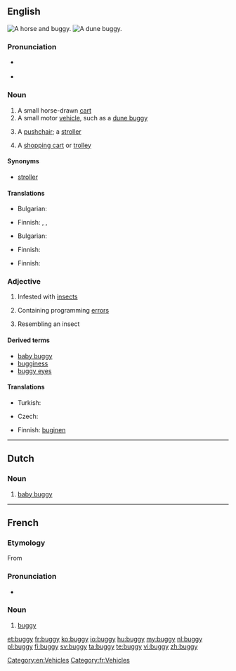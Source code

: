 {{also|Buggy}}
==English==
[[Image:Herr's Mill Covered Bridge and Buggy 2600px.jpg|thumb|A horse and buggy.]]
[[Image:Beach buggy 1.jpg|thumb|A dune buggy.]]

===Pronunciation===
* {{a|UK}} {{IPA|/bʌ.ɡi/}}
* {{rhymes|ʌɡi}}

===Noun===
{{en-noun|bugg|ies}}

# A small horse-drawn [[cart]]
# A small motor [[vehicle]], such as a [[dune buggy]]
# {{UK}} A [[pushchair]]; a [[stroller]]
# {{informal|predominantly southern|_|US}} A [[shopping cart]] or [[trolley]]

====Synonyms====
* {{sense|pushchair}} [[stroller]]

====Translations====
{{trans-top|A small horse-drawn cart}}
* Bulgarian: {{t|bg|кабриолет|m}}
{{trans-mid}}
* Finnish: {{t+|fi|vaunut}}, {{t-|fi|rattaat}}, {{t-|fi|kärryt}}
{{trans-bottom}}

{{trans-top|A small motor vehicle, such as a dune buggy}}
* Bulgarian: {{t|bg|бъги|n}}
{{trans-mid}}
* Finnish: {{t+|fi|mönkijä}}
{{trans-bottom}}

{{trans-see|pushchair}}

{{trans-top|A shopping cart or trolley}}
* Finnish: {{t+|fi|ostoskärryt}}
{{trans-mid}}
{{trans-bottom}}

===Adjective===
{{en-adj|bugg|ier}}

# Infested with [[insect]]s
# {{computing}} Containing programming [[error]]s
# Resembling an insect

====Derived terms====
* [[baby buggy]]
* [[bugginess]]
* [[buggy eyes]]

====Translations====
{{trans-top|infested with insects}}
* Turkish: {{t|tr|böcekli}}
{{trans-mid}}
{{trans-bottom}}

{{trans-top|containing programming errors}}
* Czech: {{t-|cs|chybový|m}}
{{trans-mid}}
* Finnish: [[buginen]]
{{trans-bottom}}

[[Category:en:Vehicles]]

----

==Dutch==
{{wikipedia|lang=nl}}

===Noun===
{{head|nl|noun|g=m}}

# [[baby buggy]]
----

==French==

===Etymology===
From {{etyl|en|fr}}

===Pronunciation===
* {{audio|Fr-Paris--buggy.ogg|Audio (Paris)}}

===Noun===
{{fr-noun|m|pl=buggies|pl2=buggys}}

# [[#English|buggy]] {{gloss|small vehicle}}

[[Category:fr:Vehicles]]

[[et:buggy]]
[[fr:buggy]]
[[ko:buggy]]
[[io:buggy]]
[[hu:buggy]]
[[my:buggy]]
[[nl:buggy]]
[[pl:buggy]]
[[fi:buggy]]
[[sv:buggy]]
[[ta:buggy]]
[[te:buggy]]
[[vi:buggy]]
[[zh:buggy]]